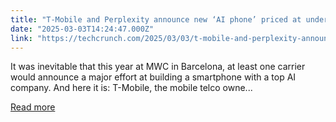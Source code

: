 ```yaml
---
title: "T-Mobile and Perplexity announce new ‘AI phone’ priced at under $1K"
date: "2025-03-03T14:24:47.000Z"
link: "https://techcrunch.com/2025/03/03/t-mobile-and-perplexity-announce-new-ai-phone-priced-at-under-1k/"
---
```


It was inevitable that this year at MWC in Barcelona, at least one carrier would announce a major effort at building a smartphone with a top AI company. And here it is: T-Mobile, the mobile telco owne...

[Read more](https://techcrunch.com/2025/03/03/t-mobile-and-perplexity-announce-new-ai-phone-priced-at-under-1k/)
